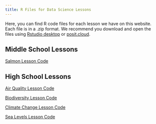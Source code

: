 ```yaml
--- 
title: R Files for Data Science Lessons
---
```


Here, you can find R code files for each lesson we have on this website. Each file is in a .zip format. We recommend you download and open the files using [Rstudio desktop](https://posit.co/download/rstudio-desktop/) or [posit.cloud](https://posit.cloud/content/yours?sort=name_asc). 

## Middle School Lessons

[Salmon Lesson Code](https://lewis-and-clark-data-science.github.io/6-12-Data-Science-Resources/files/lesson_code_zips/SalmonLessonCode.zip)

## High School Lessons

[Air Quality Lesson Code](https://lewis-and-clark-data-science.github.io/6-12-Data-Science-Resources/files/lesson_code_zips/AQILessonCode.zip)

[Biodiversity Lesson Code](https://lewis-and-clark-data-science.github.io/6-12-Data-Science-Resources/files/lesson_code_zips/BiodiversityLessonCode.zip)

[Climate Change Lesson Code](https://lewis-and-clark-data-science.github.io/6-12-Data-Science-Resources/files/lesson_code_zips/ClimateChangeLessonCode.zip)

[Sea Levels Lesson Code](https://lewis-and-clark-data-science.github.io/6-12-Data-Science-Resources/files/lesson_code_zips/SeaLevelsLessonCode.zip)